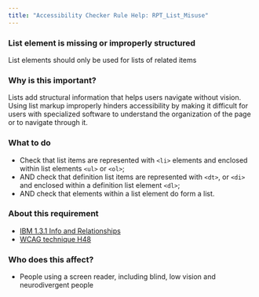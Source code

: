 ```yaml
---
title: "Accessibility Checker Rule Help: RPT_List_Misuse"
---
```


<div className="toolHelp">
<Row>
<Column colLg={16} colMd={8} colSm={4} className="toolHead">

### List element is missing or improperly structured

<div id="locLevel"></div>

List elements should only be used for lists of related items

</Column>
</Row>
<Row>
<Column colLg={11} colMd={5} colSm={4} className="toolMain">

### Why is this important?

Lists add structural information that helps users navigate without vision. Using list markup improperly hinders accessibility by making it difficult for users with specialized software to understand the organization of the page or to navigate through it.

<div id="locSnippet"></div>

### What to do

 * Check that list items are represented with `<li>` elements and enclosed within list elements `<ul>` or `<ol>`;
 * AND check that definition list items are represented with `<dt>`, or `<di>` and enclosed within a definition list element `<dl>`;
 * AND check that elements within a list element do form a list.

</Column>
<Column colLg={5} colMd={3} colSm={4} className="toolLeft">

### About this requirement

* [IBM 1.3.1 Info and Relationships](https://www.ibm.com/able/requirements/requirements/#1_3_1)
* [WCAG technique H48](https://www.w3.org/WAI/WCAG21/Techniques/html/H48)

### Who does this affect?

* People using a screen reader, including blind, low vision and neurodivergent people

</Column>
</Row>
</div>

